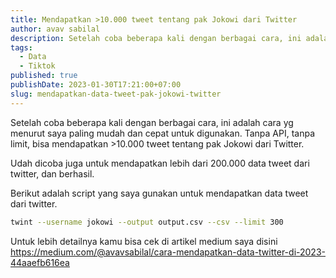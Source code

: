 ```yaml
---
title: Mendapatkan >10.000 tweet tentang pak Jokowi dari Twitter
author: avav sabilal
description: Setelah coba beberapa kali dengan berbagai cara, ini adalah cara yg menurut saya paling mudah dan cepat untuk digunakan. Tanpa API, tanpa limit, bisa...
tags:
  - Data
  - Tiktok
published: true
publishDate: 2023-01-30T17:21:00+07:00
slug: mendapatkan-data-tweet-pak-jokowi-twitter
---
```


Setelah coba beberapa kali dengan berbagai cara, ini adalah cara yg menurut saya paling mudah dan cepat untuk digunakan. Tanpa API, tanpa limit, bisa mendapatkan >10.000 tweet tentang pak Jokowi dari Twitter.

Udah dicoba juga untuk mendapatkan lebih dari 200.000 data tweet dari twitter, dan berhasil.

Berikut adalah script yang saya gunakan untuk mendapatkan data tweet dari twitter.

```bash
twint --username jokowi --output output.csv --csv --limit 300
```

Untuk lebih detailnya kamu bisa cek di artikel medium saya disini <a target="_blank" href="https://medium.com/@avavsabilal/cara-mendapatkan-data-twitter-di-2023-44aaefb616ea">https://medium.com/@avavsabilal/cara-mendapatkan-data-twitter-di-2023-44aaefb616ea</a>
